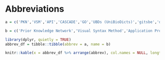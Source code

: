 # Abbreviations {-}

```r
a = c('PKN','VSM','API','CASCADE','GO','UBDs (UniBioDicts)','gitsbe','drabme','abmlog','emba','UMAP','ROC','PRC','PPI','TF-TG','MI2CAST','HUPO-PSI','PSICQUIC','MIQL','MITAB','BioPax','XML','SBGN','GREEKC','IMEx','ODE','PDE','AGS','AUC','CNA')

b = c('Prior Knowledge Network','Visual Syntax Method','Application Programming Interface','CAncer Signaling CAusality DatabasE','Gene Ontology','Unified Biological Dictionaries','Generic Interactions To Specific Boolean Equations','Drug Response Analysis to Boolean Model Ensembles','All possible Boolean Models Link Operator Generator','Ensemble (Boolean) Model Biomarker Analysis','Uniform Manifold Approximation and Projection (for dimension reduction)','Receiver Operating Characteristic','Precision Recall Curve','Protein-Protein Interaction','Transcription Factor - Target Gene','Minimum Information about a Molecular Interaction CAusal STatement','HUman Proteome Organization - Proteomics Standards Initiative','Proteomics Standard Initiative Common QUery InterfaCe','Molecular Interactions Query Language','Molecular Interaction TABular format','Biological Pathway Exchange','Extensible Markup Language','Systems Biology Graphical Notation','Gene Regulation Ensemble Effort for the Knowledge Commons','The International Molecular Exchange Consortium','Ordinary Differential Equation', 'Partial Differential Equation','Gastric Adenocarcinoma (cell line)','Area Under the Curve','Copy Number Alterations')

library(dplyr, quietly = TRUE)
abbrev_df = tibble::tibble(abbrev = a, name = b)

knitr::kable(x = abbrev_df %>% arrange(abbrev), col.names = NULL, longtable = TRUE)
```
